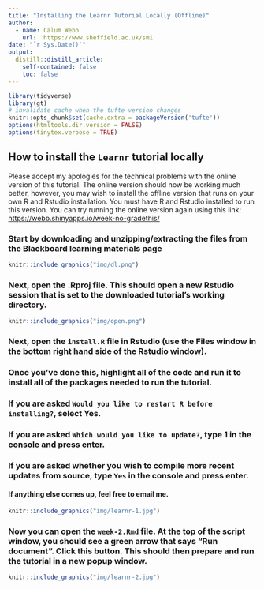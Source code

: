 ```yaml
---
title: "Installing the Learnr Tutorial Locally (Offline)"
author:
  - name: Calum Webb
    url:  https://www.sheffield.ac.uk/smi
date: "`r Sys.Date()`"
output: 
  distill::distill_article:
    self-contained: false
    toc: false
---
```


```r
library(tidyverse)
library(gt)
# invalidate cache when the tufte version changes
knitr::opts_chunk$set(cache.extra = packageVersion('tufte'))
options(htmltools.dir.version = FALSE)
options(tinytex.verbose = TRUE)
```


## How to install the `Learnr` tutorial locally

Please accept my apologies for the technical problems with the online version of this tutorial. The online version should now be working much better, however, you may wish to install the offline version that runs on your own R and Rstudio installation. You must have R and Rstudio installed to run this version. You can try running the online version again using this link: [https://webb.shinyapps.io/week-no-gradethis/](https://webb.shinyapps.io/week-no-gradethis/)


### Start by downloading and unzipping/extracting the files from the Blackboard learning materials page


``` r

knitr::include_graphics("img/dl.png")

```

### Next, open the .Rproj file. This should open a new Rstudio session that is set to the downloaded tutorial's working directory.


``` r

knitr::include_graphics("img/open.png")

```

### Next, open the `install.R` file in Rstudio (use the Files window in the bottom right hand side of the Rstudio window).

### Once you've done this, highlight all of the code and run it to install all of the packages needed to run the tutorial.

### If you are asked `Would you like to restart R before installing?`, select Yes.

### If you are asked `Which would you like to update?`, type 1 in the console and press enter. 

### If you are asked whether you wish to compile more recent updates from source, type `Yes` in the console and press enter.

#### If anything else comes up, feel free to email me.

``` r

knitr::include_graphics("img/learnr-1.jpg")

```

### Now you can open the `week-2.Rmd` file. At the top of the script window, you should see a green arrow that says "Run document". Click this button. This should then prepare and run the tutorial in a new popup window. 

``` r

knitr::include_graphics("img/learnr-2.jpg")

```